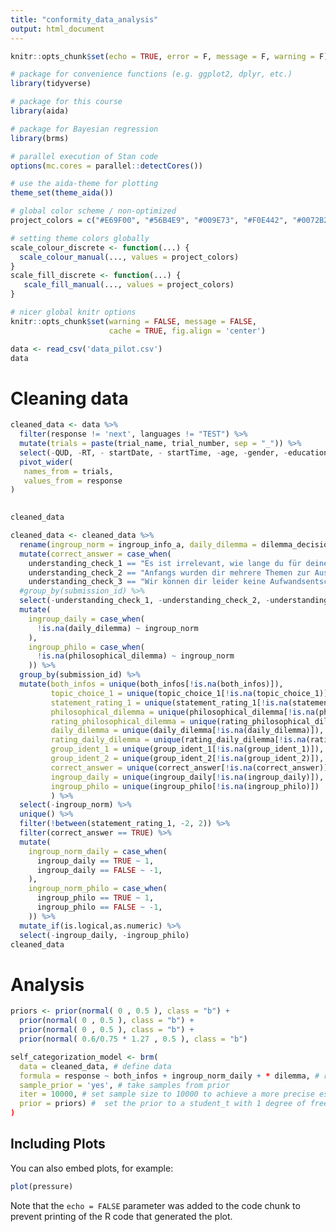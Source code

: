 ```yaml
---
title: "conformity_data_analysis"
output: html_document
---
```


```r

knitr::opts_chunk$set(echo = TRUE, error = F, message = F, warning = F)

```

```r

# package for convenience functions (e.g. ggplot2, dplyr, etc.)
library(tidyverse)

# package for this course
library(aida)

# package for Bayesian regression
library(brms)

# parallel execution of Stan code
options(mc.cores = parallel::detectCores())

# use the aida-theme for plotting
theme_set(theme_aida())

# global color scheme / non-optimized
project_colors = c("#E69F00", "#56B4E9", "#009E73", "#F0E442", "#0072B2", "#D55E00", "#CC79A7", "#000000")

# setting theme colors globally
scale_colour_discrete <- function(...) {
  scale_colour_manual(..., values = project_colors)
}
scale_fill_discrete <- function(...) {
   scale_fill_manual(..., values = project_colors)
} 

# nicer global knitr options
knitr::opts_chunk$set(warning = FALSE, message = FALSE, 
                      cache = TRUE, fig.align = 'center')
```


```r
data <- read_csv('data_pilot.csv')
data

```

# Cleaning data

```r
cleaned_data <- data %>% 
  filter(response != 'next', languages != "TEST") %>%
  mutate(trials = paste(trial_name, trial_number, sep = "_")) %>%
  select(-QUD, -RT, - startDate, - startTime, -age, -gender, -education, -languages, -question, -option1, -option2, -trial_name, -trial_number, -experiment_id) %>%
  pivot_wider(
   names_from = trials,
   values_from = response
)
  

cleaned_data

```
```r
cleaned_data <- cleaned_data %>%
  rename(ingroup_norm = ingroup_info_a, daily_dilemma = dilemma_decision1_4, philosophical_dilemma = dilemma_decision2_4, rating_daily_dilemma = dilemma_decision1_5, rating_philosophical_dilemma = dilemma_decision2_5) %>% 
  mutate(correct_answer = case_when(
    understanding_check_1 == "Es ist irrelevant, wie lange du für deine Antworten benötigt hast."& 
    understanding_check_2 == "Anfangs wurden dir mehrere Themen zur Auswahl gestellt." &
    understanding_check_3 == "Wir können dir leider keine Aufwandsentschädigung oder VP Stunden anbieten, sind dir aber sehr dankbar." ~ TRUE)) %>%
  #group_by(submission_id) %>%
  select(-understanding_check_1, -understanding_check_2, -understanding_check_3) %>%
  mutate(
    ingroup_daily = case_when(
      !is.na(daily_dilemma) ~ ingroup_norm
    ),
    ingroup_philo = case_when(
      !is.na(philosophical_dilemma) ~ ingroup_norm
    )) %>%
  group_by(submission_id) %>%
  mutate(both_infos = unique(both_infos[!is.na(both_infos)]), 
         topic_choice_1 = unique(topic_choice_1[!is.na(topic_choice_1)]),
         statement_rating_1 = unique(statement_rating_1[!is.na(statement_rating_1)]),
         philosophical_dilemma = unique(philosophical_dilemma[!is.na(philosophical_dilemma)]),
         rating_philosophical_dilemma = unique(rating_philosophical_dilemma[!is.na(rating_philosophical_dilemma)]),
         daily_dilemma = unique(daily_dilemma[!is.na(daily_dilemma)]),
         rating_daily_dilemma = unique(rating_daily_dilemma[!is.na(rating_daily_dilemma)]),
         group_ident_1 = unique(group_ident_1[!is.na(group_ident_1)]),
         group_ident_2 = unique(group_ident_2[!is.na(group_ident_2)]),
         correct_answer = unique(correct_answer[!is.na(correct_answer)]),
         ingroup_daily = unique(ingroup_daily[!is.na(ingroup_daily)]),
         ingroup_philo = unique(ingroup_philo[!is.na(ingroup_philo)])
         ) %>%
  select(-ingroup_norm) %>%
  unique() %>%
  filter(!between(statement_rating_1, -2, 2)) %>%
  filter(correct_answer == TRUE) %>%
  mutate(
    ingroup_norm_daily = case_when(
      ingroup_daily == TRUE ~ 1,
      ingroup_daily == FALSE ~ -1,
    ),
    ingroup_norm_philo = case_when(
      ingroup_philo == TRUE ~ 1,
      ingroup_philo == FALSE ~ -1,
    )) %>%
  mutate_if(is.logical,as.numeric) %>%
  select(-ingroup_daily, -ingroup_philo)
cleaned_data
```
# Analysis
```r

priors <- prior(normal( 0 , 0.5 ), class = "b") +
  prior(normal( 0 , 0.5 ), class = "b") +
  prior(normal( 0 , 0.5 ), class = "b") +
  prior(normal( 0.6/0.75 * 1.27 , 0.5 ), class = "b")

self_categorization_model <- brm(
  data = cleaned_data, # define data 
  formula = response ~ both_infos + ingroup_norm_daily + * dilemma, # regress trials depending on condition
  sample_prior = 'yes', # take samples from prior
  iter = 10000, # set sample size to 10000 to achieve a more precise estimation
  prior = priors) #  set the prior to a student_t with 1 degree of freedom, mean = 0 and standard deviation to 100
)

```




## Including Plots

You can also embed plots, for example:

```r
plot(pressure)
```

Note that the `echo = FALSE` parameter was added to the code chunk to prevent printing of the R code that generated the plot.
